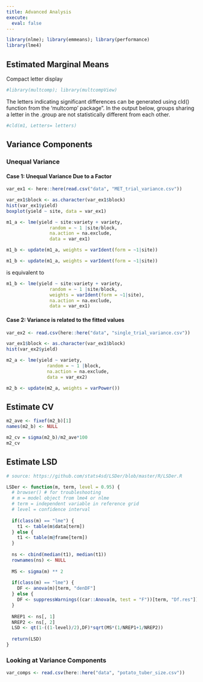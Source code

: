 ```yaml
---
title: Advanced Analysis
execute: 
  eval: false
---
```


```r
library(nlme); library(emmeans); library(performance)
library(lme4)
```



## Estimated Marginal Means


Compact letter display
```r
#library(multcomp); library(multcompView)
```


The letters indicating significant differences can be generated using cld() function from the 'multcomp' package". In the output below, groups sharing a letter in the .group are not statistically different from each other.

```r
#cld(m1, Letters= letters)
```


## Variance Components

### Unequal Variance

#### Case 1: Unequal Variance Due to a Factor

```r
var_ex1 <- here::here(read.csv("data", "MET_trial_variance.csv"))
```

```r
var_ex1$block <- as.character(var_ex1$block)
hist(var_ex1$yield)
boxplot(yield ~ site, data = var_ex1)
```

```r
m1_a <- lme(yield ~ site:variety + variety, 
                random = ~ 1 |site/block, 
                na.action = na.exclude, 
                data = var_ex1)

```


```r
m1_b <- update(m1_a, weights = varIdent(form = ~1|site))
```

::: {.note}


```r
m1_b <- update(m1_a, weights = varIdent(form = ~1|site))
```

is equivalent to

```r
m1_b <- lme(yield ~ site:variety + variety, 
                random = ~ 1 |site/block,
                weights = varIdent(form = ~1|site), 
                na.action = na.exclude, 
                data = var_ex1)
```

:::

#### Case 2: Variance is related to the fitted values

```r
var_ex2 <- read.csv(here::here("data", "single_trial_variance.csv"))
```

```r
var_ex1$block <- as.character(var_ex1$block)
hist(var_ex2$yield)
```


```r
m2_a <- lme(yield ~ variety, 
               random = ~ 1 |block, 
               na.action = na.exclude, 
               data = var_ex2)
```

```r
m2_b <- update(m2_a, weights = varPower())
```

## Estimate CV

```r
m2_ave <- fixef(m2_b)[1]
names(m2_b) <- NULL
```

```r
m2_cv = sigma(m2_b)/m2_ave*100
m2_cv
```


## Estimate LSD

```r
# source: https://github.com/stats4sd/LSDer/blob/master/R/LSDer.R

LSDer <- function(m, term, level = 0.95) {
  # browser() # for troubleshooting
  # m = model object from lme4 or nlme
  # term = independent variable in reference grid
  # level = confidence interval
  
  if(class(m) == "lme") {
    t1 <- table(m$data[term])
  } else {
    t1 <- table(m@frame[term])
  }
  
  ns <- cbind(median(t1), median(t1))
  rownames(ns) <- NULL
  
  MS <- sigma(m) ** 2
  
  if(class(m) == "lme") {
    DF <- anova(m)[term, "denDF"]
  } else {
    DF <- suppressWarnings((car::Anova(m, test = "F"))[term, "Df.res"])
  }
  
  NREP1 <- ns[, 1]
  NREP2 <- ns[, 2]
  LSD <- qt(1-((1-level)/2),DF)*sqrt(MS*(1/NREP1+1/NREP2))
  
  return(LSD)
}

```



### Looking at Variance Components

```r
var_comps <- read.csv(here::here("data", "potato_tuber_size.csv"))
```





